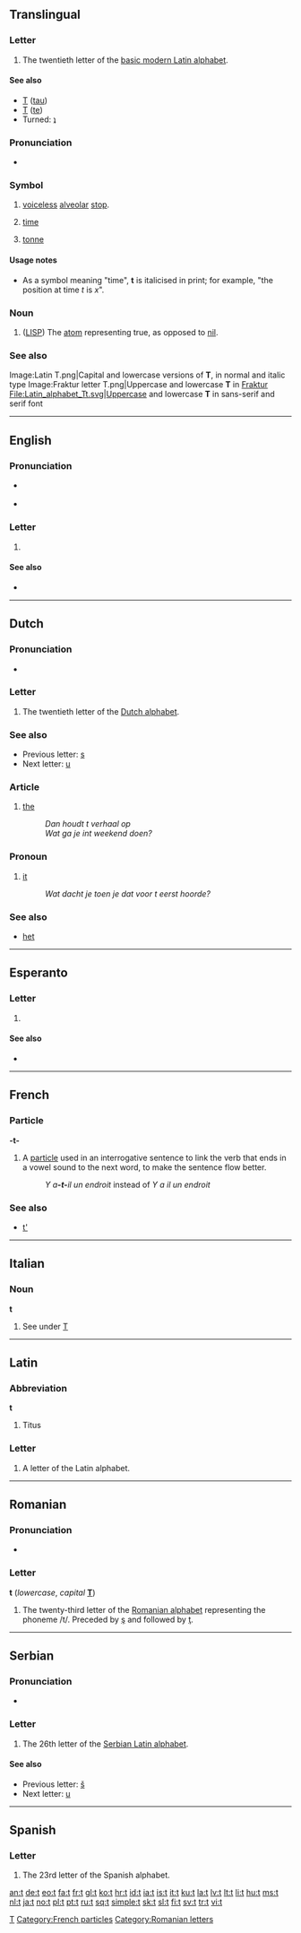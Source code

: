 {{Basic Latin character info|image=[[Image:Letter t.svg|50px]]|name=LATIN SMALL LETTER T|hex=74}}
{{also|T|Appendix:Variations of "t"}}
==Translingual==
{{wikipedia}}

===Letter===
{{mul-letter|upper=T|lower=t|script=Latn}}

# The twentieth letter of the [[Appendix:Latin script|basic modern Latin alphabet]].

====See also====
{{Latn-script}}
* [[Τ]] ([[tau]])
* [[Т]] ([[te]])
* Turned: [[ʇ]]

===Pronunciation===
* {{audio|Voiceless alveolar plosive.ogg|IPA}}

===Symbol===
{{infl|mul|symbol}}
# {{context|[[w:IPA|IPA]]}} [[voiceless]] [[alveolar]] [[stop]].
# {{context|mathematics|physics}} [[time]]
# [[tonne]]

====Usage notes====
* As a symbol meaning "time", '''t''' is italicised in print; for example, "the position at time ''t'' is ''x''".

===Noun===
{{infl|mul|noun}}

# {{programming}} ([[LISP]]) The [[atom]] representing true, as opposed to [[nil]].

===See also===
{{Letter
|page=T
|NATO=Tango
|Morse=–
|Character=T
|Braille=⠞
}}
<gallery caption="Letter styles" perrow=3>
Image:Latin T.png|Capital and lowercase versions of '''T''', in normal and italic type
Image:Fraktur letter T.png|Uppercase and lowercase '''T''' in [[Fraktur]]
File:Latin_alphabet_Tt.svg|Uppercase and lowercase '''T''' in sans-serif and serif font
</gallery>

[[Category:IPA symbols|T]]

----

==English==

===Pronunciation===
* {{sense|letter name}} {{IPA|/tʰiː/}}
* {{sense|phoneme}} {{IPA|/t/}}
: {{audio|en-us-t.ogg|Audio (US)}}

===Letter===
{{en-letter|upper=T|lower=t}}

# {{Latn-def|en|letter|20|tee}}

====See also====
* {{list|en|Latin script letters}}

----

==Dutch==

===Pronunciation===
* {{sense|letter name}} {{IPA|/teː/|lang=nl}}

===Letter===
{{infl|nl|letter|lower case||upper case|T}}

# The twentieth letter of the [[Dutch alphabet]].

===See also===
* Previous letter: [[s#Dutch|s]]
* Next letter: [[u#Dutch|u]]

===Article===
{{infl|nl|article}}

# [[the]]
#: ''Dan houdt t verhaal op''
#: ''Wat ga je int weekend doen?''

===Pronoun===
{{infl|nl|pronoun}}

# [[it]]
#: ''Wat dacht je toen je dat voor t eerst hoorde?''

===See also===
* [[het#Dutch|het]]

----

==Esperanto==

===Letter===
{{eo-letter|upper=T|lower=t}}

# {{Latn-def|eo|letter|24|to}}

====See also====
* {{list|eo|Latin script letters}}

----

==French==

===Particle===
'''-t-'''

# A [[particle]] used in an interrogative sentence to link the verb that ends in a vowel sound to the next word, to make the sentence flow better.
#: ''Y a'''-t-'''il un endroit'' instead of ''Y a il un endroit''

===See also===
* [[t'#French|t']]

[[Category:French particles]]

----

==Italian==

===Noun===
'''t''' {{m|f|inv}}

# See under [[T#Italian|T]]

----

==Latin==

===Abbreviation===
'''t'''

# Titus

===Letter===
{{infl|la|letter}}

# A letter of the Latin alphabet.

----

==Romanian==

===Pronunciation===
* {{IPA|/te/|lang=ro}}

===Letter===
'''t''' (''lowercase'', ''capital'' '''[[T]]''')

# The twenty-third letter of the [[Romanian alphabet]] representing the phoneme /t/. Preceded by [[ş]] and followed by [[ţ]].

[[Category:Romanian letters]]

----

==Serbian==

===Pronunciation===
* {{qualifier|phoneme}} {{IPA|/t/|lang=sr}}

===Letter===
{{infl|sr|letter|lower case||upper case|T}}

# The 26th letter of the [[Serbian Latin alphabet]].

====See also====
* Previous letter: [[š#Serbian|š]]
* Next letter: [[u#Serbian|u]]

----

==Spanish==

===Letter===
{{infl|es|letter|lower case||upper case|T}}

# The 23rd letter of the Spanish alphabet.

[[an:t]]
[[de:t]]
[[eo:t]]
[[fa:t]]
[[fr:t]]
[[gl:t]]
[[ko:t]]
[[hr:t]]
[[id:t]]
[[ia:t]]
[[is:t]]
[[it:t]]
[[ku:t]]
[[la:t]]
[[lv:t]]
[[lt:t]]
[[li:t]]
[[hu:t]]
[[ms:t]]
[[nl:t]]
[[ja:t]]
[[no:t]]
[[pl:t]]
[[pt:t]]
[[ru:t]]
[[sq:t]]
[[simple:t]]
[[sk:t]]
[[sl:t]]
[[fi:t]]
[[sv:t]]
[[tr:t]]
[[vi:t]]